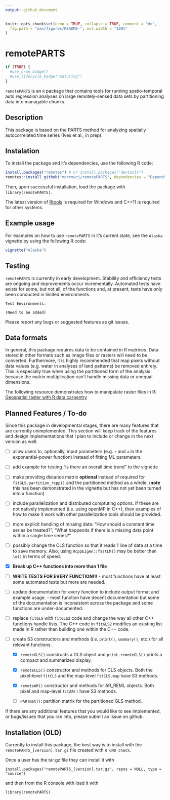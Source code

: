 ```yaml
---
output: github_document
---
```


<!-- README.md is generated from README.Rmd. Please edit that file -->

```r
knitr::opts_chunk$set(echo = TRUE, collapse = TRUE, comment = "#>",
  fig.path = "man/figures/README-", out.width = "100%"
)
```

# remotePARTS

<!-- badges: start -->
\lifecycle{maturing}
```r
if (TRUE) {
  #use_cran_badge()
  #use_lifecycle_badge("maturing")
}
```
<!-- badges: end -->

`remotePARTS` is an `R` package that contains tools for running spatio-temporal 
auto regression analyses on large remotely-sensed data sets by partitioning data 
into managable chunks.

## Description

This package is based on the PARTS method for analyzing spatially 
autocorrelated time series (Ives et al., in prep).

## Instalation

To install the package and it's dependencies, use the following R code:

```r
install.packages("remotes") # or install.packages("devtools")
remotes::install_github("morrowcj/remotePARTS", dependencies = "Depends")
```

Then, upon successful installation, load the package with `library(remotePARTS)`. 

The latest version of [Rtools](https://cran.r-project.org/bin/windows/Rtools/)
is required for Windows and C++11 is required for other systems. 

## Example usage

For examples on how to use `remotePARTS` in it's current state, see the `Alaska`
vignette by using the following R code:

```r
vignette("Alaska")
```

## Testing

`remotePARTS` is currently in early development. Stability and efficiency tests
are ongoing and improvements occur incrementally. Automated tests have exists for
some, but not all, of the functions and, at present, tests have only been 
conducted in limited environments.

```
Test Environments:

(Need to be added)
```

Please report any bugs or suggested features as git issues.

## Data formats

In general, this package requires data to be contained in R matrices. 
Data stored in other formats such as image files or rasters will
need to be converted. Furthermore, it is highly recommended that map 
pixels without data values (e.g. water in analyses of land patterns) 
be removed entirely. This is especially true when using the partitioned 
form of the analysis because the matrix multiplication can't handle 
missing data or unequal dimensions.

The following resource demonstrates how to manipulate raster files in
R: [Geospatial raster with R data carpentry](http://datacarpentry.org/r-raster-vector-geospatial/)

## Planned Features / To-do

Since this package in developmental stages, there are many features that are
currently unimplemented. This section will keep track of the features and design
implementations that I plan to include or change in the next version as well. 

* [ ] allow users to, optionally, input parameters (e.g. `r` and `a` in the 
exponential-power function) instead of fitting ML parameters. 

* [ ] add example for testing "is there an overall time trend" to the vignette

* [ ] make providing distance matrix **optional** instead of required for 
`fitGLS.partition_rcpp()` and the partitioned method as a whole. (**note** 
this has been demonstrated in the vignette but has not yet been turned into
a function)

* [ ] include parallelization and distributed comptuting options. If these are
not natively implemented (i.e. using openMP in C++), then examples of how to
make it work with other parallelization tools should be provided. 

* [ ] more explicit handling of missing data: "How should a constant time series
be treated?"; "What happends if there is a missing data point within a single 
time series?"

* [ ] possibly change the CLS function so that it reads 1 line of data at a time
to save memory. Also, using `RcppEigen::fastLM()` may be better than `lm()` in 
terms of speed. 

* [x] **Break up C++ functions into more than 1 file**

* [ ] **WRITE TESTS FOR EVERY FUNCTION!!!** - most functions have at
least some automated tests but more are needed. 

* [ ] update documentation for every function to include output format
and example usage. - most function have decent documentation but some of
the documentation is inconsistent across the package and some functions
are under-documented. 

* [ ] replace `fitGLS` with `fitGLS2` code and change the way all other C++ 
functions handle lists. The C++ code in `fitGLS2` modifies an existing list
made in R rather than building one within the C++ code. 

* [ ] create S3 constructors and methods (i.e. `print()`, `summary()`, etc.) for
all relevant functions.

  - [x] `remoteGLS()` constructs a GLS object and `print.remoteGLS()`
  prints a compact and summarized display.

  - [x] `remoteCLS()` constructor and methods for CLS objects. Both the
  pixel-level `fitCLS` and the map-level `fitCLS.map` have S3 methods. 
  
  - [x] `remoteAR()` constructor and methods for AR_REML objects. Both pixel
  and map-level `fitAR()` have S3 methods.
  
  - [ ] `PARTmat()`: partition matrix for the partitioned GLS method.
  
If there are any additional features that you would like to see implemented, or
bugs/issues that you ran into, please submit an issue on github. 

## Installation (OLD)

Currently to install this package, the best way is to install with the 
`remotePARTS_[version].tar.gz` file created with `R CMD check`. 

Once a user has the tar.gz file they can install it with

```
install.packages("remotePARTS_[version].tar.gz", repos = NULL, type = "source")
```

and then from the R console with load it with

```
library(remotePARTS)
```

<!-- Eventually, the following lines should replace the above installation info: -->

<!-- You can install the released version of remotePARTS from 
[CRAN](https://CRAN.R-project.org) with: -->

<!-- ``` r -->
<!-- install.packages("remotePARTS") -->
<!-- ``` -->

<!-- And the development version from [GitHub](https://github.com/) with: -->

<!-- ``` r -->
<!-- # install.packages("devtools") -->
<!-- devtools::install_github("morrowcj/remotePARTS") -->
<!-- ``` -->


<!-- ## Example -->

<!-- This is a basic example which shows you how to solve a common problem: -->

<!-- ```{r example} -->
<!-- library(remotePARTS) -->
<!-- ## basic example code -->
<!-- ``` -->

<!-- What is special about using `README.Rmd` instead of just `README.md`? You can include R chunks like so: -->

<!-- ```{r cars} -->
<!-- summary(cars) -->
<!-- ``` -->

<!-- You'll still need to render `README.Rmd` regularly, to keep `README.md` up-to-date. -->

<!-- You can also embed plots, for example: -->

<!-- ```{r pressure, echo = FALSE} -->
<!-- plot(pressure) -->
<!-- ``` -->

<!-- In that case, don't forget to commit and push the resulting figure files, so they display on GitHub! -->
